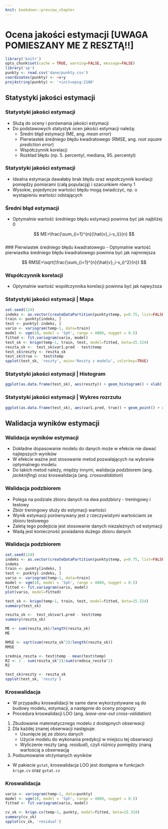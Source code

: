```yaml
---
knit: bookdown::preview_chapter
---
```


# Ocena jakości estymacji [UWAGA POMIESZANY ME Z RESZTĄ!!]


```r
library('knitr')
opts_chunk$set(cache = TRUE, warning=FALSE, message=FALSE) 
library('sp')
punkty <- read.csv('dane/punkty.csv')
coordinates(punkty) <- ~x+y
proj4string(punkty) <- '+init=epsg:2180'
```

## Statystyki jakości estymacji
### Statystyki jakości estymacji
- Służą do oceny i porównania jakości estymacji
- Do podstawowych statystyk ocen jakości estymacji należą:
    - Średni błąd estymacji (ME, ang. *mean error*)
    - Pierwiastek średniego błędu kwadratowego (RMSE, ang. *root square prediction error*)
    - Współczynnik korelacji
    - Rozkład błędu (np. 5. percentyl, mediana, 95. percentyl)
    
### Statystyki jakości estymacji
- Idealna estymacja dawałaby brak błędu oraz wspołczynnik korelacji pomiędzy pomiarami (całą populacją) i szacunkiem równy 1
- Wysokie, pojedyncze wartości błędu mogą świadczyć, np. o wystapieniu wartości odstających

### Średni błąd estymacji
- Optymalnie wartość średniego błędu estymacji powinna być jak najbliżej 0

$$ ME=\frac{\sum_{i=1}^{n}(\hat{v}_i-v_i)}{n} $$     
### Pierwiastek średniego błędu kwadratowego
- Optymalnie wartość pierwiastka średniego błędu kwadratowego powinna być jak najmniejsza

$$ RMSE=\sqrt{\frac{\sum_{i=1}^{n}(\hat{v}_i-v_i)^2}{n}} $$     

### Współczynnik korelacji
- Optymalnie wartość współczynnika korelacji powinna być jak najwyższa

### Statystyki jakości estymacji | Mapa

```r
set.seed(124)
indeks <- as.vector(createDataPartition(punkty$temp, p=0.75, list=FALSE))
train <- punkty[indeks, ]
test <- punkty[-indeks, ]
vario <- variogram(temp~1, data=train)
model <- vgm(10, model = 'Sph', range = 4000, nugget = 0.5)
fitted <- fit.variogram(vario, model)
test_sk <- krige(temp~1, train, test, model=fitted, beta=15.324)
reszta_sk <-  test_sk$var1.pred - test$temp
test_sk$reszty <- reszta_sk
test_sk$true <-  test$temp
spplot(test_sk, 'reszty', main='Reszty z modelu', colorkey=TRUE)
```

### Statystyki jakości estymacji | Histogram

```r
ggplot(as.data.frame(test_sk), aes(reszty)) + geom_histogram() + xlab('Reszty z modelu') + ylab('Liczebność')
```

### Statystyki jakości estymacji | Wykres rozrzutu

```r
ggplot(as.data.frame(test_sk), aes(var1.pred, true)) + geom_point() + xlab('Predykcja') + ylab('Zmierzona wartość')
```

## Walidacja wyników estymacji

### Walidacja wyników estymacji
- Dokładne dopasowanie modelu do danych może w efekcie nie dawać najlepszych wyników
- W efekcie ważne jest stosowanie metod pozwalających na wybranie optymalnego modelu
- Do takich metod należy, między innymi, walidacja podzbiorem (ang. *jackknifing*) oraz kroswalidacja (ang. *crossvalidation*)

### Walidacja podzbiorem 
- Polega na podziale zbioru danych na dwa podzbiory - treningowy i testowy
- Zbiór treningowy służy do estymacji wartości
- Wynik estymacji porównywany jest z rzeczywistymi wartościami ze zbioru testowego
- Zaletą tego podejścia jest stosowanie danych niezależnych od estymacji
- Wadą jest konieczność posiadania dużego zbioru danych

### Walidacja podzbiorem 

```r
set.seed(124)
indeks <- as.vector(createDataPartition(punkty$temp, p=0.75, list=FALSE))
indeks
train <- punkty[indeks, ]
test <- punkty[-indeks, ]
vario <- variogram(temp~1, data=train)
model <- vgm(10, model = 'Sph', range = 4000, nugget = 0.5)
fitted <- fit.variogram(vario, model)
plot(vario, model=fitted)

test_sk <- krige(temp~1, train, test, model=fitted, beta=15.324)
summary(test_sk)

reszta_sk <-  test_sk$var1.pred - test$temp
summary(reszta_sk)

ME <- sum(reszta_sk)/length(reszta_sk)
ME

RMSE <- sqrt(sum(reszta_sk^2)/length(reszta_sk))
RMSE

srednia_reszta <- test$temp - mean(test$temp)
R2 <- 1 - sum(reszta_sk^2)/sum(srednia_reszta^2)
R2

test_sk$reszty <- reszta_sk
spplot(test_sk, 'reszty')
```


### Kroswalidacja
- W przypadku kroswalidacji te same dane wykorzystywane są do budowy modelu, estymacji, a następnie do oceny prognozy
- Procedura kroswalidacji LOO (ang. *leave-one-out cross-validation*)

1. Zbudowanie matematycznego modelu z dostępnych obserwacji
2. Dla każdej znanej obserwacji następuje:
    - Usunięcie jej ze zbioru danych
    - Użycie modelu do wykonania predykcji w miejscu tej obserwacji
    - Wyliczenie reszty (ang. *residual*), czyli różnicy pomiędzy znaną wartością a obserwacją
3. Podsumowanie otrzymanych wyników
    
- W pakiecie `gstat`, kroswalidacja LOO jest dostępna w funkcjach `krige.cv` oraz `gstat.cv`

### Kroswalidacja 

```r
vario <- variogram(temp~1, data=punkty)
model <- vgm(10, model = 'Sph', range = 4000, nugget = 0.5)
fitted <- fit.variogram(vario, model)

cv_sk <- krige.cv(temp~1, punkty, model=fitted, beta=15.324)
summary(cv_sk)
spplot(cv_sk, 'residual')
```

<!-- 

```r
# ok_loocv <- krige.cv(temp~1, punkty, model=model_zl2)
# summary(ok_loocv)
```

- Tutaj inne przykłady
- Wykresy z loocv
- wykresy porównujące

```r
# ok_fit <- gstat(formula=temp~1, data=punkty, model=model_zl2)
# ok_loocv <- gstat.cv(OK_fit, debug.level=0, random=FALSE)
# spplot(pe[6])
```

## 
- prezentacja 5 Ani
- spatinter folder
- AIC

## Walidacja wyników estymacji

### Walidacja wyników estymacji |  Kriging zwykły - LOO crossvalidation
krige.cv

```r
# OK_fit <- gstat(id="OK_fit", formula=temp~1, data=punkty, model=fitted)
# pe <- gstat.cv(OK_fit, debug.level=0, random=FALSE)
# spplot(pe[6])
# 
# z <- predict(OK_fit, newdata = grid, debug.level = 0)
# grid2 <- grid
# grid2$OK_pred <- z$OK_fit.pred
# grid2$OK_se <- sqrt(z$OK_fit.var)
# library('rasterVis')
# spplot(grid2, 'OK_pred')
# spplot(grid2, 'OK_se')
```

### Walidacja wyników estymacji |  K  Kriging uniwersalny - LOO crossvalidation

```r
# KU_fit <- gstat(id="KU_fit", formula=temp~odl_od_morza, data=punkty, model=fitted_ku)
# pe <- gstat.cv(KU_fit, debug.level=0, random=FALSE)
# spplot(pe[6])

# dodanie odległości od morza do siatki !!
# z_KU <- predict(KU_fit, newdata = grid, debug.level = 0)
# grid$KU_pred <- z$KU_fit.pred
# grid$KU_se <- sqrt(z$KU_fit.var)
# library('rasterVis')
# spplot(grid, 'KU_pred')
# spplot(grid, 'KU_se')
```
-->
